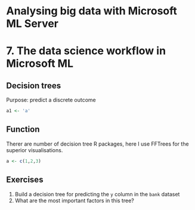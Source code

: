 # Analysing big data with Microsoft ML Server
# 7. The data science workflow in Microsoft ML

## Decision trees
Purpose: predict a discrete outcome


```r
a1 <- 'a'
```

## Function 
Therer are number of decision tree R packages, here I use FFTrees for the superior visualisations.

```r
a <- c(1,2,3)
```


## Exercises
1. Build a decision tree for predicting the `y` column in the `bank` dataset
2. What are the most important factors in this tree?
